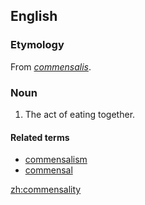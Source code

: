 ==English==

===Etymology===
From {{etyl|ML.}} ''[[commensalis]]''.

===Noun===
{{en-noun|?}}

# {{obsolete}} The act of eating together.

====Related terms====
* [[commensalism]]
* [[commensal]]

[[zh:commensality]]